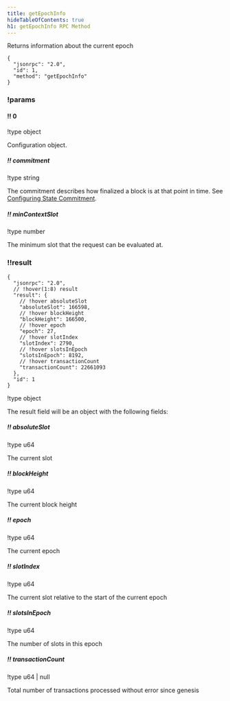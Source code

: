 ```yaml
---
title: getEpochInfo
hideTableOfContents: true
h1: getEpochInfo RPC Method
---
```


Returns information about the current epoch

<APIMethod>

```jsonc !!request curl
{
  "jsonrpc": "2.0",
  "id": 1,
  "method": "getEpochInfo"
}
```

### !params

#### !! 0

!type object

Configuration object.

##### !! commitment

!type string

The commitment describes how finalized a block is at that point in time. See
[Configuring State Commitment](/docs/rpc#configuring-state-commitment).

##### !! minContextSlot

!type number

The minimum slot that the request can be evaluated at.

### !!result

```jsonc !response
{
  "jsonrpc": "2.0",
  // !hover(1:8) result
  "result": {
    // !hover absoluteSlot
    "absoluteSlot": 166598,
    // !hover blockHeight
    "blockHeight": 166500,
    // !hover epoch
    "epoch": 27,
    // !hover slotIndex
    "slotIndex": 2790,
    // !hover slotsInEpoch
    "slotsInEpoch": 8192,
    // !hover transactionCount
    "transactionCount": 22661093
  },
  "id": 1
}
```

!type object

The result field will be an object with the following fields:

##### !! absoluteSlot

!type u64

The current slot

##### !! blockHeight

!type u64

The current block height

##### !! epoch

!type u64

The current epoch

##### !! slotIndex

!type u64

The current slot relative to the start of the current epoch

##### !! slotsInEpoch

!type u64

The number of slots in this epoch

##### !! transactionCount

!type u64 | null

Total number of transactions processed without error since genesis

</APIMethod>

